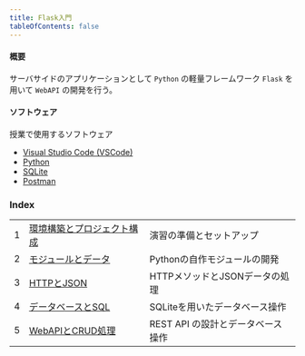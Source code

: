 ```yaml
---
title: Flask入門
tableOfContents: false
---
```


#### 概要

サーバサイドのアプリケーションとして `Python` の軽量フレームワーク `Flask` を用いて `WebAPI` の開発を行う。

#### ソフトウェア

授業で使用するソフトウェア

- [Visual Studio Code (VSCode)](https://code.visualstudio.com/)
- [Python](https://www.python.org/)
- [SQLite](https://www.sqlite.org/)
- [Postman](https://www.postman.com/)

### Index

|  |  |  | 
| :---- | :---- | :---- |
| 1 | [環境構築とプロジェクト構成](https://drive.google.com/file/d/18FpLZm6BfNUeyaFgC-4xvvwd7fr2jTyz/view?usp=drive_link) | 演習の準備とセットアップ |
| 2 | [モジュールとデータ](https://drive.google.com/file/d/1cGG5iMRdN208QmtGmYhAdXCTQq57fXxY/view?usp=drive_link)  | Pythonの自作モジュールの開発 |
| 3 | [HTTPとJSON](https://drive.google.com/file/d/1plblAr5EdWGANPLlokKDqGoXguoNNCco/view?usp=drive_link)  | HTTPメソッドとJSONデータの処理 |
| 4 | [データベースとSQL](https://drive.google.com/file/d/1oD9n5IwqBmtfZY2HLKCFLrfpOA2eXW56/view?usp=drive_link)  | SQLiteを用いたデータベース操作 |
| 5 | [WebAPIとCRUD処理](https://drive.google.com/file/d/1JQcaAxB8dNqfvCV5plkK5q_FaBQJ-UE5/view?usp=drive_link)  | REST API の設計とデータベース操作 |
